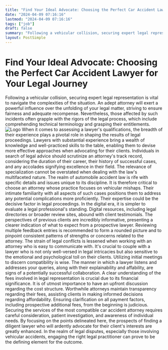 ```yaml
---
title: "Find Your Ideal Advocate: Choosing the Perfect Car Accident Lawyer for Your Legal Journey"
date: "2024-04-09 07:16:16"
lastmod: "2024-04-09 07:16:16"
tags: ["job"]
draft: false
summary: "Following a vehicular collision, securing expert legal representation is vital to navigate the complexities of the situation. An adept attorney will exert a powerful influence over the unfolding of your legal matter, striving to ensure fairness and adequate recompense. Nevertheless, those affected by such incidents often grapple with the rigors of the legal process, which include comprehending technical terminology and grasping their entitlements."
layout: PostSimple
---
```

# Find Your Ideal Advocate: Choosing the Perfect Car Accident Lawyer for Your Legal Journey
Following a vehicular collision, securing expert legal representation is vital to navigate the complexities of the situation. An adept attorney will exert a powerful influence over the unfolding of your legal matter, striving to ensure fairness and adequate recompense. Nevertheless, those affected by such incidents often grapple with the rigors of the legal process, which include comprehending technical terminology and grasping their entitlements.
<img alt="Logo" src="https://cdn.seniorsselection.com/src_image/4ffec3fcd405885498110322e208bb41.webp"/>
When it comes to assessing a lawyer's qualifications, the breadth of their experience plays a pivotal role in shaping the results of legal proceedings. Lawyers with substantial experience bring a wealth of knowledge and well-practiced skills to the table, enabling them to devise more effective approaches when advocating for their clients. Individuals in search of legal advice should scrutinize an attorney's track record, considering the duration of their career, their history of successful cases, and any accolades signifying excellence in their field.
The relevance of specialization cannot be overstated when dealing with the law's multifaceted nature. The realm of automobile accident law is rife with specific details and issues unique to its discipline. It is therefore critical to choose an attorney whose practice focuses on vehicular mishaps. Their intimate familiarity with all aspects of such cases positions them to address any potential complications more proficiently. Their expertise could be the decisive factor in legal proceedings.
In the digital era, it is simpler to evaluate a legal professional's standing. Digital resources, including legal directories or broader review sites, abound with client testimonials. The perspectives of previous clients are incredibly informative, presenting a clearer indication of what to expect from a prospective lawyer. Reviewing multiple feedback entries is recommended to form a rounded picture and to pinpoint consistent patterns of strengths or concerns related to the attorney.
The strain of legal conflicts is lessened when working with an attorney who is easy to communicate with. It's crucial to couple with a lawyer who is not only well-versed in legal intricacies but also sensitive to the emotional and psychological toll on their clients. Utilizing initial meetings to discern compatibility is wise. The manner in which a lawyer listens and addresses your queries, along with their explainability and affability, are signs of a potentially successful collaboration.
A clear understanding of the fees involved in legal representation is crucial due to its financial significance. It is of utmost importance to have an upfront discussion regarding the cost structure. Worthwhile attorneys maintain transparency regarding their fees, assisting clients in making informed decisions regarding affordability. Ensuring clarification on all payment factors, including prospective additional fees, from the beginning is judicious.
Securing the services of the most compatible car accident attorney requires careful consideration, patient investigation, and awareness of individual needs. By focusing on the points delineated here, the prospects of finding a diligent lawyer who will ardently advocate for their client's interests are greatly enhanced. In the realm of legal disputes, especially those involving vehicular accidents, engaging the right legal practitioner can prove to be the defining element for the outcome.
        
